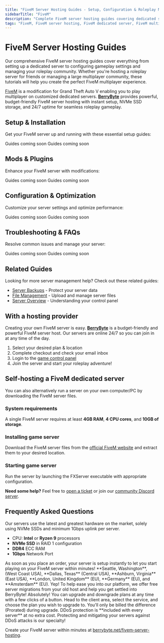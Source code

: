 ```yaml
---
title: "FiveM Server Hosting Guides - Setup, Configuration & Roleplay Management"
sidebarTitle: "FiveM"
description: "Complete FiveM server hosting guides covering dedicated server setup, configuration settings, resource management, and troubleshooting for the GTA V multiplayer modification."
tags: "FiveM, FiveM server hosting, FiveM dedicated server, FiveM multiplayer, GTA V roleplay"
---
```


# FiveM Server Hosting Guides

Our comprehensive FiveM server hosting guides cover everything from setting up a dedicated server to configuring gameplay settings and managing your roleplay community. Whether you're hosting a roleplay server for friends or managing a large multiplayer community, these tutorials will help you create the perfect FiveM multiplayer experience.

[FiveM](https://fivem.net/) is a modification for Grand Theft Auto V enabling you to play multiplayer on customized dedicated servers. **[BerryByte](https://berrybyte.net/fivem-server-hosting)** provides powerful, budget-friendly FiveM server hosting with instant setup, NVMe SSD storage, and 24/7 uptime for seamless roleplay gameplay.

## Setup & Installation

Get your FiveM server up and running with these essential setup guides:

<CardGroup cols={2}>
  <Card title="Server Setup" href="#" icon="server">
    Guides coming soon
  </Card>
  <Card title="Join Your Server" href="#" icon="users">
    Guides coming soon
  </Card>
</CardGroup>

## Mods & Plugins

Enhance your FiveM server with modifications:

<CardGroup cols={2}>
  <Card title="Installing Resources" href="#" icon="puzzle-piece">
    Guides coming soon
  </Card>
  <Card title="Popular Roleplay Resources" href="#" icon="car">
    Guides coming soon
  </Card>
</CardGroup>

## Configuration & Optimization

Customize your server settings and optimize performance:

<CardGroup cols={2}>
  <Card title="Server Configuration" href="#" icon="settings">
    Guides coming soon
  </Card>
  <Card title="Performance Optimization" href="#" icon="gauge">
    Guides coming soon
  </Card>
</CardGroup>

## Troubleshooting & FAQs

Resolve common issues and manage your server:

<CardGroup cols={2}>
  <Card title="Admin Commands" href="#" icon="terminal">
    Guides coming soon
  </Card>
  <Card title="Common Server Issues" href="#" icon="wrench">
    Guides coming soon
  </Card>
</CardGroup>

## Related Guides

Looking for more server management help? Check out these related guides:

- [Server Backups](/panel/backups) - Protect your server data
- [File Management](/panel/importing-files) - Upload and manage server files
- [Server Overview](/panel/overview) - Understanding your control panel

## With a hosting provider
Creating your own FiveM server is easy. **[BerryByte](https://berrybyte.net/fivem-server-hosting)** is a budget-friendly and powerful FiveM server host. Our servers are online 24/7 so you can join in at any time of the day.

1. Select your desired plan & location
2. Complete checkout and check your email inbox
3. Login to the [game control panel](https://game.berrybyte.net)
4. Join the server and start your roleplay adventure!

## Self-hosting a FiveM dedicated server

You can also alternatively run a server on your own computer/PC by downloading the FiveM server files.

### System requirements

A single FiveM server requires at least **4GB RAM**, **4 CPU cores**, and **10GB of storage**.

### Installing game server

Download the FiveM server files from the [official FiveM website](https://runtime.fivem.net/artifacts/fivem/build_server_windows/master/) and extract them to your desired location.

### Starting game server

Run the server by launching the FXServer executable with appropriate configuration.

**Need some help?** Feel free to [open a ticket](https://berrybyte.net/support) or join our [community Discord server](https://berrybyte.net/discord).

## Frequently Asked Questions

<AccordionGroup>

<Accordion title="What are the specs on the servers?">
Our servers use the latest and greatest hardware on the market, solely using NVMe SSDs and minimum 1Gbps uplink per server.

- CPU: **Intel** or **Ryzen 9** processors
- **NVMe SSD** in RAID 1 configuration
- **DDR4** ECC RAM
- **1Gbps** Network Port
</Accordion>

<Accordion title="How long does setup take?">
As soon as you place an order, your server is setup instantly to let you start playing on your FiveM server within minutes!
</Accordion>

<Accordion title="What locations are the servers in?">
**Seattle, Washington**, (West Coast USA), **Dallas, Texas** (Central USA), **Ashburn, Virginia** (East USA), **London, United Kingdom** (EU), **Germany** (EU), and **Amsterdam** (EU).
</Accordion>

<Accordion title="Can I migrate my existing server to BerryByte?">
Yep! To help ease you into our platform, we offer free server migrations from your old host and help you get settled into BerryByte!
</Accordion>

<Accordion title="Can I upgrade/downgrade my server later on?">
Absolutely! You can upgrade and downgrade plans at any time with a few clicks of a button. Head to the client area, select the service, and choose the plan you wish to upgrade to. You'll only be billed the difference (Prorated) during upgrade.
</Accordion>

<Accordion title="Are the servers DDoS protected?">
DDoS protection is **included with every server** at no extra cost. Protecting and mitigating your servers against DDoS attacks is our specialty!
</Accordion>

</AccordionGroup>

Create your FiveM server within minutes at [berrybyte.net/fivem-server-hosting](https://berrybyte.net/fivem-server-hosting).